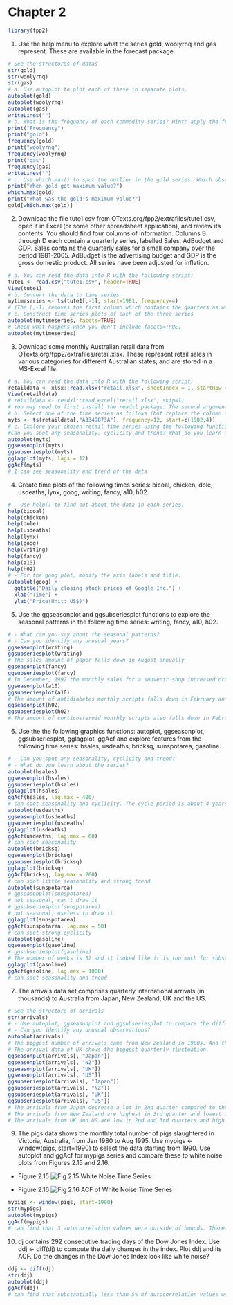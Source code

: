 # Chapter 2

```r
library(fpp2)
```

1. Use the help menu to explore what the series gold, woolyrnq and gas represent. These are available in the forecast package.

```r
# See the structures of datas
str(gold)
str(woolyrnq)
str(gas)
# a. Use autoplot to plot each of these in separate plots.
autoplot(gold)
autoplot(woolyrnq)
autoplot(gas)
writeLines("")
# b. What is the frequency of each commodity series? Hint: apply the frequency() function.
print("Frequency")
print("gold")
frequency(gold)
print("woolyrnq")
frequency(woolyrnq)
print("gas")
frequency(gas)
writeLines("")
# c. Use which.max() to spot the outlier in the gold series. Which observation was it?
print("When gold got maximum value?")
which.max(gold)
print("What was the gold's maximum value?")
gold[which.max(gold)]
```


2. Download the file tute1.csv from OTexts.org/fpp2/extrafiles/tute1.csv, open it in Excel (or some other spreadsheet application), and review its contents. You should find four columns of information. Columns B through D each contain a quarterly series, labelled Sales, AdBudget and GDP. Sales contains the quarterly sales for a small company over the period 1981-2005. AdBudget is the advertising budget and GDP is the gross domestic product. All series have been adjusted for inflation.

```r
# a. You can read the data into R with the following script:
tute1 <- read.csv("tute1.csv", header=TRUE)
View(tute1)
# b. Convert the data to time series
mytimeseries <- ts(tute1[,-1], start=1981, frequency=4)
# (The [,-1] removes the first column which contains the quarters as we don't need them now.)
# c. Construct time series plots of each of the three series
autoplot(mytimeseries, facets=TRUE)
# Check what happens when you don't include facets=TRUE.
autoplot(mytimeseries)
```


3. Download some monthly Australian retail data from OTexts.org/fpp2/extrafiles/retail.xlsx. These represent retail sales in various categories for different Australian states, and are stored in a MS-Excel file.

```r
# a. You can read the data into R with the following script:
retaildata <- xlsx::read.xlsx("retail.xlsx", sheetIndex = 1, startRow = 2)
View(retaildata)
# retaildata <- readxl::read_excel("retail.xlsx", skip=1)
# You may need to first install the readxl package. The second argument (skip=1) is required because the Excel sheet has two header rows.
# b. Select one of the time series as follows (but replace the column name with your own chosen column):
myts <- ts(retaildata[,"A3349873A"], frequency=12, start=c(1982,4))
# c. Explore your chosen retail time series using the following functions: autoplot, ggseasonplot, ggsubseriesplot, gglagplot, ggAcf
#Can you spot any seasonality, cyclicity and trend? What do you learn about the series?
autoplot(myts)
ggseasonplot(myts)
ggsubseriesplot(myts)
gglagplot(myts, lags = 12)
ggAcf(myts)
# I can see seasonality and trend of the data
```

4. Create time plots of the following times series: bicoal, chicken, dole, usdeaths, lynx, goog, writing, fancy, a10, h02.

```r
# - Use help() to find out about the data in each series.
help(bicoal)
help(chicken)
help(dole)
help(usdeaths)
help(lynx)
help(goog)
help(writing)
help(fancy)
help(a10)
help(h02)
# - For the goog plot, modify the axis labels and title.
autoplot(goog) +
  ggtitle("Daily closing stock prices of Google Inc.") +
  xlab("Time") +
  ylab("Price(Unit: US$)")
```

5. Use the ggseasonplot and ggsubseriesplot functions to explore the seasonal patterns in the following time series: writing, fancy, a10, h02.

```r
# - What can you say about the seasonal patterns?
# - Can you identify any unusual years?
ggseasonplot(writing)
ggsubseriesplot(writing)
# The sales amount of paper falls down in August annually
ggseasonplot(fancy)
ggsubseriesplot(fancy)
# In December, 1992 the monthly sales for a souvenir shop increased dramatically compared to the same month of the last year
ggseasonplot(a10)
ggsubseriesplot(a10)
# The amount of antidiabetes monthly scripts falls down in February annually
ggseasonplot(h02)
ggsubseriesplot(h02)
# The amount of corticosteroid monthly scripts also falls down in February annually
```


6. Use the the following graphics functions: autoplot, ggseasonplot, ggsubseriesplot, gglagplot, ggAcf and explore features from the following time series: hsales, usdeaths, bricksq, sunspotarea, gasoline.

```r
# - Can you spot any seasonality, cyclicity and trend?
# - What do you learn about the series?
autoplot(hsales)
ggseasonplot(hsales)
ggsubseriesplot(hsales)
gglagplot(hsales)
ggAcf(hsales, lag.max = 400)
# can spot seasonality and cyclicity. The cycle period is about 4 years(100 months)
autoplot(usdeaths)
ggseasonplot(usdeaths)
ggsubseriesplot(usdeaths)
gglagplot(usdeaths)
ggAcf(usdeaths, lag.max = 60)
# can spot seasonality
autoplot(bricksq)
ggseasonplot(bricksq)
ggsubseriesplot(bricksq)
gglagplot(bricksq)
ggAcf(bricksq, lag.max = 200)
# can spot little seasonality and strong trend
autoplot(sunspotarea)
# ggseasonplot(sunspotarea) 
# not seasonal, can't draw it
# ggsubseriesplot(sunspotarea)
# not seasonal, useless to draw it
gglagplot(sunspotarea)
ggAcf(sunspotarea, lag.max = 50)
# can spot strong cyclicity
autoplot(gasoline)
ggseasonplot(gasoline)
# ggsubseriesplot(gasoline)
# The number of weeks is 52 and it looked like it is too much for subseriesplot
gglagplot(gasoline)
ggAcf(gasoline, lag.max = 1000)
# can spot seasonality and trend
```


7. The arrivals data set comprises quarterly international arrivals (in thousands) to Australia from Japan, New Zealand, UK and the US.
 
```r
# See the structure of arrivals
str(arrivals)
# - Use autoplot, ggseasonplot and ggsubseriesplot to compare the differences between the arrivals from these four countries.
# - Can you identify any unusual observations?
autoplot(arrivals)
# The biggest number of arrivals came from New Zealand in 1980s. And the title owner country changed to Japan in 1990s and came back to UK in 2000s.
# The arrival data of UK shows the biggest quarterly fluctuation.
ggseasonplot(arrivals[, "Japan"])
ggseasonplot(arrivals[, "NZ"])
ggseasonplot(arrivals[, "UK"])
ggseasonplot(arrivals[, "US"])
ggsubseriesplot(arrivals[, "Japan"])
ggsubseriesplot(arrivals[, "NZ"])
ggsubseriesplot(arrivals[, "UK"])
ggsubseriesplot(arrivals[, "US"])
# The arrivals from Japan decrease a lot in 2nd quarter compared to the other quarteres.
# The arrivals from New Zealand are highest in 3rd quarter and lowest in 1st quarter.
# The arrivals from UK and US are low in 2nd and 3rd quarters and high in 1st and 4th quarters.
```


9. The pigs data shows the monthly total number of pigs slaughtered in Victoria, Australia, from Jan 1980 to Aug 1995. Use mypigs <- window(pigs, start=1990) to select the data starting from 1990. Use autoplot and ggAcf for mypigs series and compare these to white noise plots from Figures 2.15 and 2.16.

  - Figure 2.15
 ![Fig 2.15 White Noise Time Series](https://www.otexts.org/fpp2/fpp_files/figure-html/wnoise-1.png)
  
  - Figure 2.16
 ![Fig 2.16 ACF of White Noise Time Series](https://www.otexts.org/fpp2/fpp_files/figure-html/wnoiseacf-1.png)
 
```r
mypigs <- window(pigs, start=1990)
str(mypigs)
autoplot(mypigs)
ggAcf(mypigs)
# can find that 3 autocorrelation values were outside of bounds. Therefore mypigs isn't probably white noise.
``` 
 
10. dj contains 292 consecutive trading days of the Dow Jones Index. Use ddj <- diff(dj) to compute the daily changes in the index. Plot ddj and its ACF. Do the changes in the Dow Jones Index look like white noise?

```r
ddj <- diff(dj)
str(ddj)
autoplot(ddj)
ggAcf(ddj)
# can find that substantially less than 5% of autocorrelation values were outside of bounds. Therefore ddj can be white noise.
```